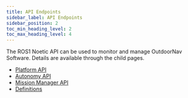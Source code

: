 ```yaml
---
title: API Endpoints
sidebar_label: API Endpoints
sidebar_position: 2
toc_min_heading_level: 2
toc_max_heading_level: 4
---
```


The ROS1 Noetic API can be used to monitor and manage OutdoorNav Software. Details
are available through the child pages.

- [Platform API](./platform_api)
- [Autonomy API](./autonomy_api)
- [Mission Manager API](./mission_manager_api)
- [Definitions](./definitions)

